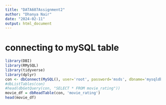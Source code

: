 ```yaml
---
title: "DATA607Assignment2"
author: "Dhanya Nair"
date: "2024-02-11"
output: html_document
---
```


# connecting to mySQL table

```r
library(DBI) 
library(RMySQL)
library(tidyverse)
library(dplyr)
con <- dbConnect(MySQL(), user='root', password='msds', dbname='mysqldb', host='localhost')
#dbListTables(con)
#head(dbGetQuery(con, "SELECT * FROM movie_rating"))
movie_df = dbReadTable(con, 'movie_rating')
head(movie_df)



```

